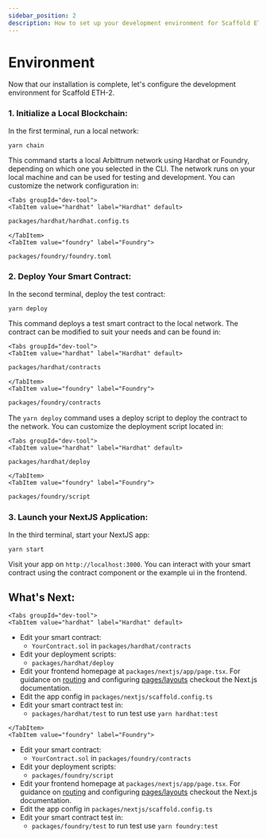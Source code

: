 ```yaml
---
sidebar_position: 2
description: How to set up your development environment for Scaffold ETH-2.
---
```



# Environment

Now that our installation is complete, let's configure the development environment for Scaffold ETH-2.

### 1. **Initialize a Local Blockchain**:

In the first terminal, run a local network:

```
yarn chain
```

This command starts a local Arbittrum network using Hardhat or Foundry, depending on which one you selected in the CLI. The network runs on your local machine and can be used for testing and development. You can customize the network configuration in:

```mdx-code-block
<Tabs groupId="dev-tool">
<TabItem value="hardhat" label="Hardhat" default>
```

```sh
packages/hardhat/hardhat.config.ts
```

```mdx-code-block
</TabItem>
<TabItem value="foundry" label="Foundry">
```

```sh
packages/foundry/foundry.toml
```

</TabItem>
</Tabs>

### 2. **Deploy Your Smart Contract**:

In the second terminal, deploy the test contract:

```
yarn deploy
```

This command deploys a test smart contract to the local network. The contract can be modified to suit your needs and can be found in:

```mdx-code-block
<Tabs groupId="dev-tool">
<TabItem value="hardhat" label="Hardhat" default>
```

```sh
packages/hardhat/contracts
```

```mdx-code-block
</TabItem>
<TabItem value="foundry" label="Foundry">
```

```sh
packages/foundry/contracts
```

</TabItem>
</Tabs>

The `yarn deploy` command uses a deploy script to deploy the contract to the network. You can customize the deployment script located in:

```mdx-code-block
<Tabs groupId="dev-tool">
<TabItem value="hardhat" label="Hardhat" default>
```

```sh
packages/hardhat/deploy
```

```mdx-code-block
</TabItem>
<TabItem value="foundry" label="Foundry">
```

```sh
packages/foundry/script
```

</TabItem>
</Tabs>

### 3. **Launch your NextJS Application**:

In the third terminal, start your NextJS app:

```
yarn start
```

Visit your app on `http://localhost:3000`. You can interact with your smart contract using the contract component or the example ui in the frontend.

## What's Next:

```mdx-code-block
<Tabs groupId="dev-tool">
<TabItem value="hardhat" label="Hardhat" default>
```

- Edit your smart contract:
  - `YourContract.sol` in `packages/hardhat/contracts`
- Edit your deployment scripts:
  - `packages/hardhat/deploy`
- Edit your frontend homepage at `packages/nextjs/app/page.tsx`. For guidance on [routing](https://nextjs.org/docs/app/building-your-application/routing/defining-routes) and configuring [pages/layouts](https://nextjs.org/docs/app/building-your-application/routing/pages-and-layouts) checkout the Next.js documentation.
- Edit the app config in `packages/nextjs/scaffold.config.ts`
- Edit your smart contract test in:
  - `packages/hardhat/test` to run test use `yarn hardhat:test`

```mdx-code-block
</TabItem>
<TabItem value="foundry" label="Foundry">
```

- Edit your smart contract:
  - `YourContract.sol` in `packages/foundry/contracts`
- Edit your deployment scripts:
  - `packages/foundry/script`
- Edit your frontend homepage at `packages/nextjs/app/page.tsx`. For guidance on [routing](https://nextjs.org/docs/app/building-your-application/routing/defining-routes) and configuring [pages/layouts](https://nextjs.org/docs/app/building-your-application/routing/pages-and-layouts) checkout the Next.js documentation.
- Edit the app config in `packages/nextjs/scaffold.config.ts`
- Edit your smart contract test in:
  - `packages/foundry/test` to run test use `yarn foundry:test`

</TabItem>
</Tabs>
